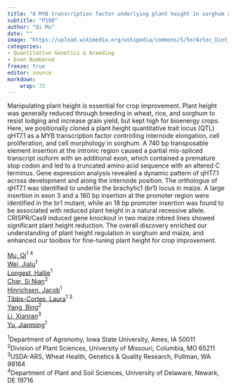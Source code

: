 ```yaml
---
title: "A MYB transcription factor underlying plant height in sorghum and maize reveals functional connections across natural alleles, mutant, and edited alleles"
subtitle: "P190"
author: "Qi Mu"
date: ""
image: "https://upload.wikimedia.org/wikipedia/commons/5/5e/Aztec_Diet_Basket_of_Corn_%289755332575%29.jpg"
categories: 
- Quantitative Genetics & Breeding
- Even Numbered
freeze: true
editor: source
markdown: 
    wrap: 72
---
```


Manipulating plant height is essential for crop improvement. Plant height was generally reduced through breeding in wheat, rice, and sorghum to resist lodging and increase grain yield, but kept high for bioenergy crops. Here, we positionally cloned a plant height quantitative trait locus (QTL) qHT7.1 as a MYB transcription factor controlling internode elongation, cell proliferation, and cell morphology in sorghum. A 740 bp transposable element insertion at the intronic region caused a partial mis-spliced transcript isoform with an additional exon, which contained a premature stop codon and led to a truncated amino acid sequence with an altered C terminus. Gene expression analysis revealed a dynamic pattern of qHT7.1 across development and along the internode position. The orthologue of qHT7.1 was identified to underlie the brachytic1 (br1) locus in maize. A large insertion in exon 3 and a 160 bp insertion at the promoter region were identified in the br1 mutant, while an 18 bp promoter insertion was found to be associated with reduced plant height in a natural recessive allele. CRISPR/Cas9 induced gene knockout in two maize inbred lines showed significant plant height reduction. The overall discovery enriched our understanding of plant height regulation in sorghum and maize, and enhanced our toolbox for fine-tuning plant height for crop improvement.

<a href='mailto:qimu@udel.edu'>Mu, Qi</a><sup>1 4</sup><br><a href='mailto:jlwei@iastate.edu'>Wei, Jialu</a><sup>1</sup><br><a href='mailto:hlongest@iastate.edu'>Longest, Hallie</a><sup>1</sup><br><a href='mailto:sinianchar@missouri.edu'>Char, Si Nian</a><sup>2</sup><br><a href='mailto:jhinrich@iastate.edu'>Hinrichsen, Jacob</a><sup>1</sup><br><a href='mailto:laura.tibbs-cortes@usda.gov'>Tibbs-Cortes, Laura</a><sup>1 3</sup><br><a href='mailto:yangbi@missouri.edu'>Yang, Bing</a><sup>2</sup><br><a href='mailto:li.xianran@usda.gov'>Li, Xianran</a><sup>3</sup><br><a href='mailto:jmyu@iastate.edu'>Yu, Jianming</a><sup>1</sup><br>

<sup>1</sup>Department of Agronomy, Iowa State University, Ames, IA 50011<br><sup>2</sup>Division of Plant Sciences, University of Missouri, Columbia, MO 65211<br><sup>3</sup>USDA-ARS, Wheat Health, Genetics & Quality Research, Pullman, WA 99164<br><sup>4</sup>Department of Plant and Soil Sciences, University of Delaware, Newark, DE 19716<br>